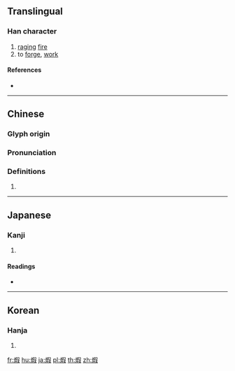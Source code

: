 ==Translingual==

===Han character===
{{Han char|rn=86|rad=火|as=09|sn=13|four=97847|canj=FRSE|ids=⿰火叚}}

# [[raging]] [[fire]]
# to [[forge]], [[work]]

====References====
* {{Han ref|kx=0675.260|dkj=19173|dj=1087.040|hdz=32220.040|uh=7146|ud=28998|bh=B7DA|bd=47066}}

----

==Chinese==
{{zh-forms}}

===Glyph origin===
{{Han etym}}

===Pronunciation===
{{zh-pron
|m=xiā
|c=dyun6,haa6
|mc=y
|oc=y
|ma=
|cat=n,v
}}

===Definitions===
{{zh-hanzi}}

# {{rfdef|lang=zh}}

----

==Japanese==

===Kanji===
{{ja-kanji|grade=|rs=火09}}

# {{defn|lang=ja|sort=火09}}

====Readings====
* {{ja-readings|on=[[か]] (ka), [[け]] (ke)|kun=[[あつい]] (atsui)}}

----

==Korean==

===Hanja===
{{ko-hanja|hangeul=하|eumhun=|rv=ha|mr=ha|y=ha}}

# {{defn|lang=ko|sort=火09}}

[[fr:煆]]
[[hu:煆]]
[[ja:煆]]
[[pl:煆]]
[[th:煆]]
[[zh:煆]]